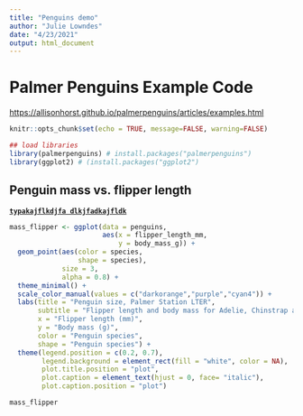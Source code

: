 ```yaml
---
title: "Penguins demo"
author: "Julie Lowndes"
date: "4/23/2021"
output: html_document
---
```


# Palmer Penguins Example Code

<https://allisonhorst.github.io/palmerpenguins/articles/examples.html>

```r
knitr::opts_chunk$set(echo = TRUE, message=FALSE, warning=FALSE)

## load libraries
library(palmerpenguins) # install.packages("palmerpenguins")
library(ggplot2) # (install.packages("ggplot2")

```

## Penguin mass vs. flipper length

[**`typakajflkdjfa dlkjfadkajfldk`**]{.ul}

```r
mass_flipper <- ggplot(data = penguins,
                       aes(x = flipper_length_mm,
                           y = body_mass_g)) +
  geom_point(aes(color = species,
                 shape = species),
             size = 3,
             alpha = 0.8) +
  theme_minimal() +
  scale_color_manual(values = c("darkorange","purple","cyan4")) +
  labs(title = "Penguin size, Palmer Station LTER",
       subtitle = "Flipper length and body mass for Adelie, Chinstrap and Gentoo Penguins",
       x = "Flipper length (mm)",
       y = "Body mass (g)",
       color = "Penguin species",
       shape = "Penguin species") +
  theme(legend.position = c(0.2, 0.7),
        legend.background = element_rect(fill = "white", color = NA),
        plot.title.position = "plot",
        plot.caption = element_text(hjust = 0, face= "italic"),
        plot.caption.position = "plot")

mass_flipper
```
